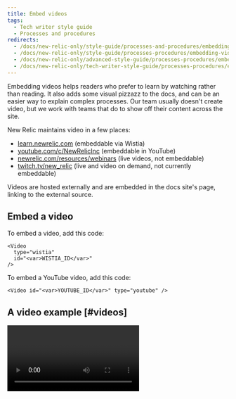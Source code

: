 ```yaml
---
title: Embed videos
tags:
  - Tech writer style guide
  - Processes and procedures
redirects:
  - /docs/new-relic-only/style-guide/processes-and-procedures/embedding-videos
  - /docs/new-relic-only/style-guide/processes-procedures/embedding-videos
  - /docs/new-relic-only/advanced-style-guide/processes-procedures/embedding-videos
  - /docs/new-relic-only/tech-writer-style-guide/processes-procedures/embedding-videos
---
```


Embedding videos helps readers who prefer to learn by watching rather than reading. It also adds some visual pizzazz to the docs, and can be an easier way to explain complex processes. Our team usually doesn't create video, but we work with teams that do to show off their content across the site. 

New Relic maintains video in a few places:

* [learn.newrelic.com](https://learn.newrelic.com/) (embeddable via Wistia)
* [youtube.com/c/NewRelicInc](https://www.youtube.com/c/NewRelicInc) (embeddable in YouTube)
* [newrelic.com/resources/webinars](https://newrelic.com/resources/webinars) (live videos, not embeddable)
* [twitch.tv/new_relic](https://www.twitch.tv/new_relic) (live and video on demand, not currently embeddable)

Videos are hosted externally and are embedded in the docs site's page, linking to the external source.

## Embed a video

To embed a video, add this code:

```
<Video
  type="wistia"
  id="<var>WISTIA_ID</var>"
/>
```

To embed a YouTube video, add this code:

```
<Video id="<var>YOUTUBE_ID</var>" type="youtube" />
```

## A video example [#videos]

<Video
  type="wistia"
  id="kpriqz9wy7"
/>
